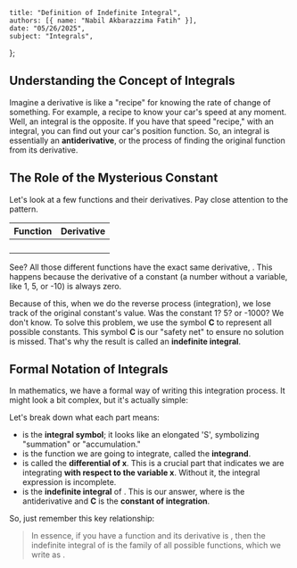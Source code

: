    title: "Definition of Indefinite Integral",
    authors: [{ name: "Nabil Akbarazzima Fatih" }],
    date: "05/26/2025",
    subject: "Integrals",
};

## Understanding the Concept of Integrals

Imagine a derivative is like a "recipe" for knowing the rate of change of something. For example, a recipe to know your car's speed at any moment. Well, an integral is the opposite. If you have that speed "recipe," with an integral, you can find out your car's position function. So, an integral is essentially an **antiderivative**, or the process of finding the original function from its derivative.

## The Role of the Mysterious Constant

Let's look at a few functions and their derivatives. Pay close attention to the pattern.

| Function <InlineMath math="F(x)" /> | Derivative <InlineMath math="f(x) = F'(x)" /> |
| :--- | :--- |
| <InlineMath math="F(x) = 2x^2 + 1" /> | <InlineMath math="f(x) = 4x" /> |
| <InlineMath math="F(x) = 2x^2 + 5" /> | <InlineMath math="f(x) = 4x" /> |
| <InlineMath math="F(x) = 2x^2 - 10" /> | <InlineMath math="f(x) = 4x" /> |
| <InlineMath math="F(x) = 2x^2" /> | <InlineMath math="f(x) = 4x" /> |

See? All those different <InlineMath math="F(x)" /> functions have the exact same derivative, <InlineMath math="f(x) = 4x" />. This happens because the derivative of a constant (a number without a variable, like 1, 5, or -10) is always zero.

Because of this, when we do the reverse process (integration), we lose track of the original constant's value. Was the constant 1? 5? or -1000? We don't know. To solve this problem, we use the symbol **C** to represent all possible constants. This symbol **C** is our "safety net" to ensure no solution is missed. That's why the result is called an **indefinite integral**.

## Formal Notation of Integrals

In mathematics, we have a formal way of writing this integration process. It might look a bit complex, but it's actually simple:

<BlockMath math="\int f(x) \, dx = F(x) + C" />

Let's break down what each part means:
- **<InlineMath math="\int" />** is the **integral symbol**; it looks like an elongated 'S', symbolizing "summation" or "accumulation."
- **<InlineMath math="f(x)" />** is the function we are going to integrate, called the **integrand**.
- **<InlineMath math="dx" />** is called the **differential of x**. This is a crucial part that indicates we are integrating **with respect to the variable x**. Without it, the integral expression is incomplete.
- **<InlineMath math="F(x) + C" />** is the **indefinite integral** of <InlineMath math="f(x)" />. This is our answer, where <InlineMath math="F(x)" /> is the antiderivative and **C** is the **constant of integration**.

So, just remember this key relationship:

<BlockMath math="\frac{d}{dx} [F(x)] = f(x) \quad \iff \quad \int f(x) \, dx = F(x) + C" />

> In essence, if you have a function <InlineMath math="F(x)" /> and its derivative is <InlineMath math="f(x)" />, then the indefinite integral of <InlineMath math="f(x)" /> is the family of all possible <InlineMath math="F(x)" /> functions, which we write as <InlineMath math="F(x) + C" />.